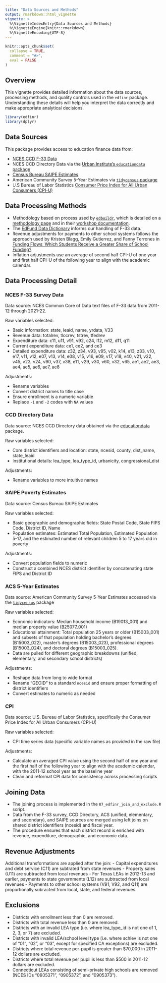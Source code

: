 ```yaml
---
title: "Data Sources and Methods"
output: rmarkdown::html_vignette
vignette: >
  %\VignetteIndexEntry{Data Sources and Methods}
  %\VignetteEngine{knitr::rmarkdown}
  %\VignetteEncoding{UTF-8}
---
```


```r
knitr::opts_chunk$set(
  collapse = TRUE,
  comment = "#>",
  eval = FALSE
)
```

## Overview

This vignette provides detailed information about the data sources, processing methods, and quality controls used in the `edfinr` package. Understanding these details will help you interpret the data correctly and make appropriate analytical decisions.

```r
library(edfinr)
library(dplyr)
```


## Data Sources

This package provides access to education finance data from:

- [NCES CCD F-33 Data](https://nces.ed.gov/ccd/files.asp)
- NCES CCD Directory Data via the [Urban Institute's `educationdata` package](https://educationdata.urban.org/documentation/#r)
- [Census Bureau SAIPE Estimates](https://www.census.gov/programs-surveys/saipe.html)
- American Community Survey 5-Year Estimates via [`tidycensus` package](https://walker-data.com/tidycensus/)
- U.S Bureau of Labor Statistics [Consumer Price Index for All Urban Consumers (CPI-U)](https://data.bls.gov/toppicks?survey=cu)

## Data Processing Methods

- Methodology based on process used by [`edbuildr`](https://github.com/EdBuild/edbuildr), which is detailed on a [methodology page](http://data.edbuild.org/) and in their [workshop documentation](http://viz.edbuild.org/workshops/edbuildr/).
- The [EdFund Data Dictionary](https://data-dictionary.ed-fund.org/?_gl=1*199anoz*_ga*MTg3MDM3NDg2LjE3MzkzNzAzOTE.*_ga_TGH6XK399M*MTc0NDIyMzY3Ni43LjEuMTc0NDIyMzY4MC4wLjAuMA..) informs our handling of F-33 data.
- Revenue adjustments for payments to other school systems follows the approach used by Kristen Blagg, Emily Gutierrez, and Fanny Terrones in [Funding Flows: Which Students Receive a Greater Share of School Funding?](https://apps.urban.org/features/school-funding-trends/files/202204_K12_funding_technical_appendix.pdf).
- Inflation adjustments use an average of second half CPI-U of one year and first half CPI-U of the following year to align with the academic calendar.

## Data Processing Detail

### NCES F-33 Survey Data

Data source: NCES Common Core of Data text files of F-33 data from 2011-12 through 2021-22.

Raw variables selected:

- Basic information: state, leaid, name, yrdata, V33
- Revenue data: totalrev, tlocrev, tstrev, tfedrev
- Expenditure data: c11, u11, v91, v92, c24, l12, m12, d11, q11
- Current expenditure data: ce1, ce2, and ce3
- Detailed expenditure data: z32, z34, v93, v95, v02, k14, e13, z33, v10, e17, v11, v12, e07, v13, v14, e08, v15, v16, e09, v17, v18, v40, v21, v22, v45, v23, v24, v90, v37, v38, e11, v29, v30, v60, v32, v65, ae1, ae2, ae3, ae4, ae5, ae6, ae7, ae8

Adjustments:

- Rename variables
- Convert district names to title case
- Ensure enrollment is a numeric variable
- Replace `-1` and `-2` codes with `NA` values

### CCD Directory Data

Data source: NCES CCD Directory data obtained via the
[educationdata](https://educationdata.urban.org/documentation/#r)
package.

Raw variables selected:

- Core district identifiers and location: state, ncesid, county, dist_name, state_leaid
- Institutional details: lea_type, lea_type_id, urbanicity, congressional_dist

Adjustments:

- Rename variables to more intuitive names

### SAIPE Poverty Estimates

Data source: Census Bureau SAIPE Estimates

Raw variables selected:

- Basic geographic and demographic fields: State Postal Code, State FIPS Code, District ID, Name
- Population estimates: Estimated Total Population, Estimated Population 5-17, and the estimated number of relevant children 5 to 17 years old in poverty

Adjustments:

- Convert population fields to numeric
- Construct a combined NCES district identifier by concatenating state FIPS and District ID

### ACS 5-Year Estimates

Data source: American Community Survey 5-Year Estimates accessed via the
[`tidycensus`](https://walker-data.com/tidycensus/) package

Raw variables selected:

- Economic indicators: Median household income (B19013_001) and median property value (B25077_001)
- Educational attainment: Total population 25 years or older (B15003_001) and subsets of that population holding bachelor's degrees (B15003_022), master's degrees (B15003_023), professional degrees (B15003_024), and doctoral degrees (B15003_025).
- Data are pulled for different geographic breakdowns (unified, elementary, and secondary school districts)

Adjustments:

- Reshape data from long to wide format
- Rename “GEOID” to a standard `ncesid` and ensure proper formatting of district identifiers
- Convert estimates to numeric as needed

### CPI

Data source: U.S. Bureau of Labor Statistics, specifically the Consumer Price Index for All Urban Consumers (CPI-U)

Raw variables selected:

- CPI time series data (specific variable names as provided in the raw file)

Adjustments:

- Calculate an averaged CPI value using the second half of one year and the first half of the following year to align with the academic calendar, with the 2011-12 school year as the baseline year
- Clean and reformat CPI data for consistency across processing scripts

## Joining Data

- The joining process is implemented in the `07_edfinr_join_and_exclude.R` script.
- Data from the F-33 survey, CCD Directory, ACS (unified, elementary, and secondary), and SAIPE sources are merged using left joins on shared district identifiers (ncesid) and fiscal year.
- The procedure ensures that each district record is enriched with revenue, expenditure, demographic, and economic data.

## Revenue Adjustments

Additional transformations are applied after the join:
- Capital expenditures and debt service (C11) are subtrated from state revenues
- Property sales (U11) are subtracted from local revenues
- For Texas LEAs in 2012-13 and earlier, payments to state governments (L12) are subtracted from local revenues
- Payments to other school systems (V91, V92, and Q11) are proportionally subracted from local, state, and federal revenues

## Exclusions

- Districts with enrollment less than 0 are removed.
- Districts with total revenue less than 0 are removed.
- Districts with an invalid LEA type (i.e. where lea_type_id is not one of 1, 2, 3, or 7) are excluded.
- Districts with invalid LEA/school level type (i.e. where schlev is not one of "01", "02", or "03", except for specified CA exceptions) are excluded.
- Districts where total revenue per-pupil is greater than $70,000 in 2011-12 dollars are excluded.
- Districts where total revenue per pupil is less than $500 in 2011-12 dollars are excluded.
- Connecticut LEAs consisting of semi-private high schools are removed (NCES IDs "0905371", "0905372", and "0905373").
